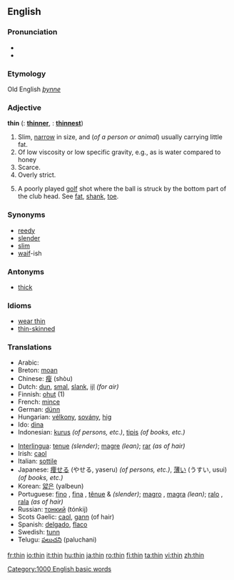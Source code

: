 ==English==

===Pronunciation===
*{{IPA|/'θɪn/}}
*{{audio|en-us-thin.ogg|Audio (US)}}

===Etymology===
Old English ''[[þynne]]''
===Adjective===
'''thin'''  ({{compar}}: '''[[thinner]]''', {{superl}}: '''[[thinnest]]''')

# Slim, [[narrow]] in size, and (''of a person or animal'') usually carrying little fat.
# Of low viscosity or low specific gravity, e.g., as is water compared to honey 
# Scarce.
# Overly strict.
# {{sports}} A poorly played [[golf]] shot where the ball is struck by the bottom part of the club head. See [[fat]], [[shank]], [[toe]].

===Synonyms===
*[[reedy]]
*[[slender]]
*[[slim]]
*[[waif]]-ish

===Antonyms===
*[[thick]]

===Idioms===
*[[wear thin]]
*[[thin-skinned]]

===Translations===
{{top}}
*Arabic: {{ARchar|[[رقيق]]}} {{Unicode|(raqíeq)}}
*Breton: [[moan#Breton|moan]]
*Chinese: [[瘦]] (shòu)
*Dutch: [[dun]], [[smal]], [[slank]], [[ijl]] ''(for air)''
*Finnish: [[ohut]] (1)
*French: [[mince]]
*German: [[dünn]]
*Hungarian: [[vélkony]], [[sovány]], [[hig#Hungarian|hig]]
*Ido: [[dina]]
*Indonesian: [[kurus]] ''(of persons, etc.)'', [[tipis]] ''(of books, etc.)''
{{mid}}
*[[Interlingua]]: [[tenue]] ''(slender)''; [[magre]] ''(lean)''; [[rar]] ''(as of hair)''
*Irish: [[caol]]
*Italian: [[sottile]]
*Japanese: [[痩せる]] (やせる, yaseru) ''(of persons, etc.)'', [[薄い]] (うすい, usui) ''(of books, etc.)''
*Korean: [[얇은]] (yalbeun)
*Portuguese: [[fino]] {{m}}, [[fina]] {{f}}, [[tênue]] {{m}} & {{f}} ''(slender)''; [[magro]] {{m}}, [[magra]] {{f}} ''(lean)''; [[ralo]] {{m}}, [[rala]] {{f}} ''(as of hair)''
*Russian: [[тонкий]] (tónkij)
*Scots Gaelic: [[caol]], [[gann]] (of hair)
*Spanish: [[delgado]], [[flaco]]
*Swedish: [[tunn]]
*Telugu: [[పలుచని]] (paluchani)
{{bottom}}

[[Category:1000 English basic words]]

[[fr:thin]]
[[io:thin]]
[[it:thin]]
[[hu:thin]]
[[ja:thin]]
[[ro:thin]]
[[fi:thin]]
[[ta:thin]]
[[vi:thin]]
[[zh:thin]]